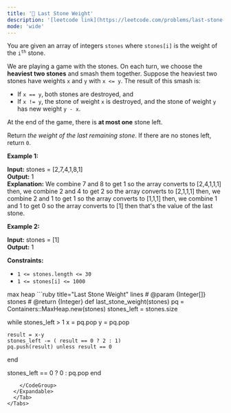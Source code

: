 ```yaml
---
title: '🧩 Last Stone Weight'
description: '[leetcode link](https://leetcode.com/problems/last-stone-weight/description/)'
mode: 'wide'
---
```

<Tabs>
  <Tab title="Question" icon="circle-question" iconType="regular">
    <Card>
      <p>You are given an array of integers <code>stones</code> where <code>stones[i]</code> is the weight of the <code>i<sup>th</sup></code> stone.</p>  <p>We are playing a game with the stones. On each turn, we choose the <strong>heaviest two stones</strong> and smash them together. Suppose the heaviest two stones have weights <code>x</code> and <code>y</code> with <code>x &lt;= y</code>. The result of this smash is:</p>  <ul>  <li>If <code>x == y</code>, both stones are destroyed, and</li>  <li>If <code>x != y</code>, the stone of weight <code>x</code> is destroyed, and the stone of weight <code>y</code> has new weight <code>y - x</code>.</li> </ul>  <p>At the end of the game, there is <strong>at most one</strong> stone left.</p>  <p>Return <em>the weight of the last remaining stone</em>. If there are no stones left, return <code>0</code>.</p>   <p><strong class="example">Example 1:</strong></p>   <strong>Input:</strong> stones = [2,7,4,1,8,1] <br/> <strong>Output:</strong> 1 <br/> <strong>Explanation:</strong>  We combine 7 and 8 to get 1 so the array converts to [2,4,1,1,1] then, we combine 2 and 4 to get 2 so the array converts to [2,1,1,1] then, we combine 2 and 1 to get 1 so the array converts to [1,1,1] then, we combine 1 and 1 to get 0 so the array converts to [1] then that&#39;s the value of the last stone.   <p><strong class="example">Example 2:</strong></p>   <strong>Input:</strong> stones = [1] <br/> <strong>Output:</strong> 1    <p><strong>Constraints:</strong></p>  <ul>  <li><code>1 &lt;= stones.length &lt;= 30</code></li>  <li><code>1 &lt;= stones[i] &lt;= 1000</code></li> </ul> 
    </Card>
  </Tab>
  <Tab title="Solution" icon="lightbulb" iconType="regular" >
    <Card>
      max heap
    </Card>
  <Expandable title="code">
    <CodeGroup dropdown>
```ruby title="Last Stone Weight" lines
# @param {Integer[]} stones
# @return {Integer}
def last_stone_weight(stones)
  pq = Containers::MaxHeap.new(stones)
  stones_left = stones.size
  
  while stones_left > 1
    x = pq.pop
    y = pq.pop

    result = x-y
    stones_left -= ( result == 0 ? 2 : 1)
    pq.push(result) unless result == 0
  end
  
  stones_left == 0 ? 0 : pq.pop
end
```
    </CodeGroup>
  </Expandable>
  </Tab>
</Tabs>